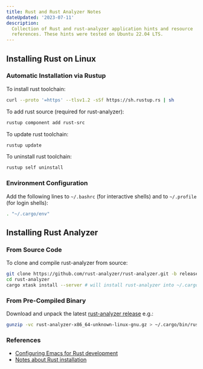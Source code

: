 ```yaml
---
title: Rust and Rust Analyzer Notes
dateUpdated: '2023-07-11'
description:
  Collection of Rust and rust-analyzer application hints and resource
  references. These hints were tested on Ubuntu 22.04 LTS.
---
```


## Installing Rust on Linux

### Automatic Installation via Rustup

To install rust toolchain:

```bash
curl --proto '=https' --tlsv1.2 -sSf https://sh.rustup.rs | sh
```

To add rust source (required for rust-analyzer):

```bash
rustup component add rust-src
```

To update rust toolchain:

```bash
rustup update
```

To uninstall rust toolchain:

```bash
rustup self uninstall
```

### Environment Configuration

Add the following lines to `~/.bashrc` (for interactive shells) and to
`~/.profile` (for login shells):

```bash
. "~/.cargo/env"
```

## Installing Rust Analyzer

### From Source Code

To clone and compile rust-analyzer from source:

```bash
git clone https://github.com/rust-analyzer/rust-analyzer.git -b release
cd rust-analyzer
cargo xtask install --server # will install rust-analyzer into ~/.cargo/bin
```

### From Pre-Compiled Binary

Download and unpack the latest [rust-analyzer
release](https://github.com/rust-lang/rust-analyzer/releases) e.g.:

```bash
gunzip -vc rust-analyzer-x86_64-unknown-linux-gnu.gz > ~/.cargo/bin/rust-analyzer
```

### References

- [Configuring Emacs for Rust development](https://robert.kra.hn/posts/rust-emacs-setup/)
- [Notes about Rust installation](https://www.rust-lang.org/tools/install)
